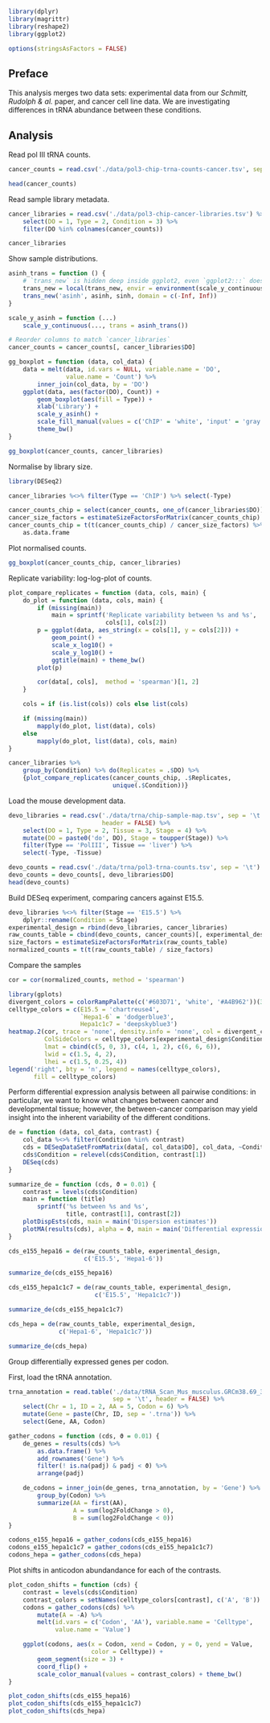 ```r
library(dplyr)
library(magrittr)
library(reshape2)
library(ggplot2)

options(stringsAsFactors = FALSE)
```

## Preface

This analysis merges two data sets: experimental data from our *Schmitt,
Rudolph & al.* paper, and cancer cell line data. We are investigating
differences in tRNA abundance between these conditions.

## Analysis

Read pol III tRNA counts.

```r
cancer_counts = read.csv('./data/pol3-chip-trna-counts-cancer.tsv', sep = '\t', row.names = 1)

head(cancer_counts)
```

Read sample library metadata.

```r
cancer_libraries = read.csv('./data/pol3-chip-cancer-libraries.tsv') %>%
    select(DO = 1, Type = 2, Condition = 3) %>%
    filter(DO %in% colnames(cancer_counts))

cancer_libraries
```

Show sample distributions.

```r
asinh_trans = function () {
    # `trans_new` is hidden deep inside ggplot2, even `ggplot2:::` doesn’t work.
    trans_new = local(trans_new, envir = environment(scale_y_continuous))
    trans_new('asinh', asinh, sinh, domain = c(-Inf, Inf))
}

scale_y_asinh = function (...)
    scale_y_continuous(..., trans = asinh_trans())
```

```r
# Reorder columns to match `cancer_libraries`
cancer_counts = cancer_counts[, cancer_libraries$DO]

gg_boxplot = function (data, col_data) {
    data = melt(data, id.vars = NULL, variable.name = 'DO',
                value.name = 'Count') %>%
        inner_join(col_data, by = 'DO')
    ggplot(data, aes(factor(DO), Count)) +
        geom_boxplot(aes(fill = Type)) +
        xlab('Library') +
        scale_y_asinh() +
        scale_fill_manual(values = c('ChIP' = 'white', 'input' = 'gray')) +
        theme_bw()
}

gg_boxplot(cancer_counts, cancer_libraries)
```

Normalise by library size.

```r
library(DESeq2)

cancer_libraries %<>% filter(Type == 'ChIP') %>% select(-Type)

cancer_counts_chip = select(cancer_counts, one_of(cancer_libraries$DO))
cancer_size_factors = estimateSizeFactorsForMatrix(cancer_counts_chip)
cancer_counts_chip = t(t(cancer_counts_chip) / cancer_size_factors) %>%
    as.data.frame
```

Plot normalised counts.

```r
gg_boxplot(cancer_counts_chip, cancer_libraries)
```

Replicate variability: log-log-plot of counts.

```r
plot_compare_replicates = function (data, cols, main) {
    do_plot = function (data, cols, main) {
        if (missing(main))
            main = sprintf('Replicate variability between %s and %s',
                           cols[1], cols[2])
        p = ggplot(data, aes_string(x = cols[1], y = cols[2])) +
            geom_point() +
            scale_x_log10() +
            scale_y_log10() +
            ggtitle(main) + theme_bw()
        plot(p)

        cor(data[, cols],  method = 'spearman')[1, 2]
    }

    cols = if (is.list(cols)) cols else list(cols)

    if (missing(main))
        mapply(do_plot, list(data), cols)
    else
        mapply(do_plot, list(data), cols, main)
}

cancer_libraries %>%
    group_by(Condition) %>% do(Replicates = .$DO) %>%
    {plot_compare_replicates(cancer_counts_chip, .$Replicates,
                             unique(.$Condition))}
```

Load the mouse development data.

```r
devo_libraries = read.csv('./data/trna/chip-sample-map.tsv', sep = '\t',
                          header = FALSE) %>%
    select(DO = 1, Type = 2, Tissue = 3, Stage = 4) %>%
    mutate(DO = paste0('do', DO), Stage = toupper(Stage)) %>%
    filter(Type == 'PolIII', Tissue == 'liver') %>%
    select(-Type, -Tissue)

devo_counts = read.csv('./data/trna/pol3-trna-counts.tsv', sep = '\t')
devo_counts = devo_counts[, devo_libraries$DO]
head(devo_counts)
```

Build DESeq experiment, comparing cancers against E15.5.

```r
devo_libraries %<>% filter(Stage == 'E15.5') %>%
    dplyr::rename(Condition = Stage)
experimental_design = rbind(devo_libraries, cancer_libraries)
raw_counts_table = cbind(devo_counts, cancer_counts)[, experimental_design$DO]
size_factors = estimateSizeFactorsForMatrix(raw_counts_table)
normalized_counts = t(t(raw_counts_table) / size_factors)
```

Compare the samples

```r
cor = cor(normalized_counts, method = 'spearman')

library(gplots)
divergent_colors = colorRampPalette(c('#603D71', 'white', '#A4B962'))(30)
celltype_colors = c(E15.5 = 'chartreuse4',
                    `Hepa1-6` = 'dodgerblue3',
                    Hepa1c1c7 = 'deepskyblue3')
heatmap.2(cor, trace = 'none', density.info = 'none', col = divergent_colors,
          ColSideColors = celltype_colors[experimental_design$Condition],
          lmat = cbind(c(5, 0, 3), c(4, 1, 2), c(6, 6, 6)),
          lwid = c(1.5, 4, 2),
          lhei = c(1.5, 0.25, 4))
legend('right', bty = 'n', legend = names(celltype_colors),
       fill = celltype_colors)
```

Perform differential expression analysis between all pairwise conditions: in
particular, we want to know what changes between cancer and developmental
tissue; however, the between-cancer comparison may yield insight into the
inherent variability of the different conditions.

```r
de = function (data, col_data, contrast) {
    col_data %<>% filter(Condition %in% contrast)
    cds = DESeqDataSetFromMatrix(data[, col_data$DO], col_data, ~Condition)
    cds$Condition = relevel(cds$Condition, contrast[1])
    DESeq(cds)
}

summarize_de = function (cds, ϑ = 0.01) {
    contrast = levels(cds$Condition)
    main = function (title)
        sprintf('%s between %s and %s',
                title, contrast[1], contrast[2])
    plotDispEsts(cds, main = main('Dispersion estimates'))
    plotMA(results(cds), alpha = ϑ, main = main('Differential expression'))
}

cds_e155_hepa16 = de(raw_counts_table, experimental_design,
                     c('E15.5', 'Hepa1-6'))

summarize_de(cds_e155_hepa16)

cds_e155_hepa1c1c7 = de(raw_counts_table, experimental_design,
                        c('E15.5', 'Hepa1c1c7'))

summarize_de(cds_e155_hepa1c1c7)

cds_hepa = de(raw_counts_table, experimental_design,
              c('Hepa1-6', 'Hepa1c1c7'))

summarize_de(cds_hepa)
```

Group differentially expressed genes per codon.

First, load the tRNA annotation.

```r
trna_annotation = read.table('./data/tRNA_Scan_Mus_musculus.GRCm38.69_301014.filtered.out',
                             sep = '\t', header = FALSE) %>%
    select(Chr = 1, ID = 2, AA = 5, Codon = 6) %>%
    mutate(Gene = paste(Chr, ID, sep = '.trna')) %>%
    select(Gene, AA, Codon)
```

```r
gather_codons = function (cds, ϑ = 0.01) {
    de_genes = results(cds) %>%
        as.data.frame() %>%
        add_rownames('Gene') %>%
        filter(! is.na(padj) & padj < ϑ) %>%
        arrange(padj)

    de_codons = inner_join(de_genes, trna_annotation, by = 'Gene') %>%
        group_by(Codon) %>%
        summarize(AA = first(AA),
                  A = sum(log2FoldChange > 0),
                  B = sum(log2FoldChange < 0))
}

codons_e155_hepa16 = gather_codons(cds_e155_hepa16)
codons_e155_hepa1c1c7 = gather_codons(cds_e155_hepa1c1c7)
codons_hepa = gather_codons(cds_hepa)
```

Plot shifts in anticodon abundandance for each of the contrasts.

```r
plot_codon_shifts = function (cds) {
    contrast = levels(cds$Condition)
    contrast_colors = setNames(celltype_colors[contrast], c('A', 'B'))
    codons = gather_codons(cds) %>%
        mutate(A = -A) %>%
        melt(id.vars = c('Codon', 'AA'), variable.name = 'Celltype',
             value.name = 'Value')

    ggplot(codons, aes(x = Codon, xend = Codon, y = 0, yend = Value,
                       color = Celltype)) +
        geom_segment(size = 3) +
        coord_flip() +
        scale_color_manual(values = contrast_colors) + theme_bw()
}

plot_codon_shifts(cds_e155_hepa16)
plot_codon_shifts(cds_e155_hepa1c1c7)
plot_codon_shifts(cds_hepa)
```
